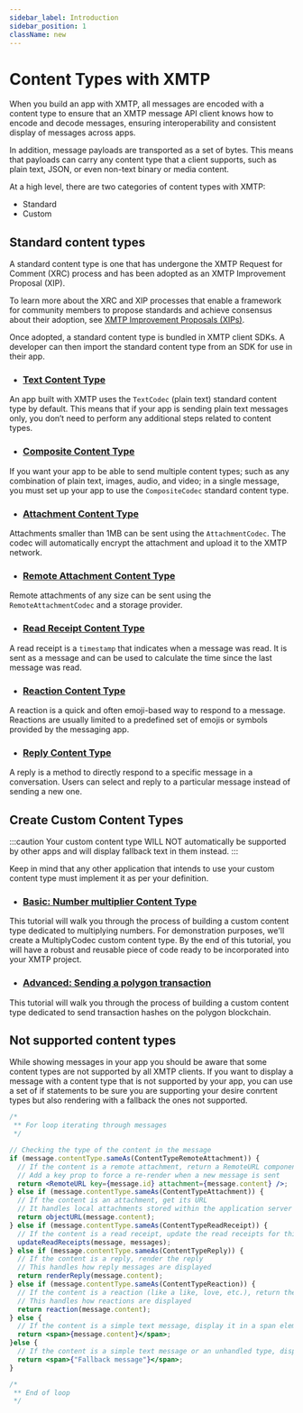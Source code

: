 ```yaml
---
sidebar_label: Introduction
sidebar_position: 1
className: new
---
```



# Content Types with XMTP

When you build an app with XMTP, all messages are encoded with a content type to ensure that an XMTP message API client knows how to encode and decode messages, ensuring interoperability and consistent display of messages across apps.

In addition, message payloads are transported as a set of bytes. This means that payloads can carry any content type that a client supports, such as plain text, JSON, or even non-text binary or media content.

At a high level, there are two categories of content types with XMTP:

- Standard
- Custom

## Standard content types

A standard content type is one that has undergone the XMTP Request for Comment (XRC) process and has been adopted as an XMTP Improvement Proposal (XIP).

To learn more about the XRC and XIP processes that enable a framework for community members to propose standards and achieve consensus about their adoption, see [XMTP Improvement Proposals (XIPs)](https://github.com/xmtp/XIPs#readme).

Once adopted, a standard content type is bundled in XMTP client SDKs. A developer can then import the standard content type from an SDK for use in their app.

- ### [Text Content Type](/docs/content-types/plain-text)

An app built with XMTP uses the `TextCodec` (plain text) standard content type by default. This means that if your app is sending plain text messages only, you don’t need to perform any additional steps related to content types.

- ### [Composite Content Type](/docs/content-types/composite)

If you want your app to be able to send multiple content types; such as any combination of plain text, images, audio, and video; in a single message, you must set up your app to use the `CompositeCodec` standard content type.

- ### [Attachment Content Type](/docs/content-types/attachment)

Attachments smaller than 1MB can be sent using the `AttachmentCodec`. The codec will automatically encrypt the attachment and upload it to the XMTP network.

- ### [Remote Attachment Content Type](/docs/content-types/remote-attachment)

Remote attachments of any size can be sent using the `RemoteAttachmentCodec` and a storage provider.

- ### [Read Receipt Content Type](/docs/content-types/read-receipt)

A read receipt is a `timestamp` that indicates when a message was read. It is sent as a message and can be used to calculate the time since the last message was read.

- ### [Reaction Content Type](/docs/content-types/reaction)

A reaction is a quick and often emoji-based way to respond to a message. Reactions are usually limited to a predefined set of emojis or symbols provided by the messaging app.

- ### [Reply Content Type](/docs/content-types/reply)

A reply is a method to directly respond to a specific message in a conversation. Users can select and reply to a particular message instead of sending a new one.

## Create Custom Content Types

:::caution
Your custom content type WILL NOT automatically be supported by other apps and will display fallback text in them instead.
:::

Keep in mind that any other application that intends to use your custom content type must implement it as per your definition.

- ### [Basic: Number multiplier Content Type](/docs/content-types/custom)

This tutorial will walk you through the process of building a custom content type dedicated to multiplying numbers. For demonstration purposes, we'll create a MultiplyCodec custom content type. By the end of this tutorial, you will have a robust and reusable piece of code ready to be incorporated into your XMTP project.

- ### [Advanced: Sending a polygon transaction](/docs/content-types/custom)

This tutorial will walk you through the process of building a custom content type dedicated to send transaction hashes on the polygon blockchain.

## Not supported content types

While showing messages in your app you should be aware that some content types are not supported by all XMTP clients. If you want to display a message with a content type that is not supported by your app, you can use a set of if statements to be sure you are supporting your desire conrtent types but also rendering with a fallback the ones not supported.

<Tabs groupId="sdk-langs">
<TabItem value="js" label="JavaScript"  attributes={{className: "js_tab"}}>

```jsx
/*
 ** For loop iterating through messages
 */

// Checking the type of the content in the message
if (message.contentType.sameAs(ContentTypeRemoteAttachment)) {
  // If the content is a remote attachment, return a RemoteURL component
  // Add a key prop to force a re-render when a new message is sent
  return <RemoteURL key={message.id} attachment={message.content} />;
} else if (message.contentType.sameAs(ContentTypeAttachment)) {
  // If the content is an attachment, get its URL
  // It handles local attachments stored within the application server
  return objectURL(message.content);
} else if (message.contentType.sameAs(ContentTypeReadReceipt)) {
  // If the content is a read receipt, update the read receipts for this message
  updateReadReceipts(message, messages);
} else if (message.contentType.sameAs(ContentTypeReply)) {
  // If the content is a reply, render the reply
  // This handles how reply messages are displayed
  return renderReply(message.content);
} else if (message.contentType.sameAs(ContentTypeReaction)) {
  // If the content is a reaction (like a like, love, etc.), return the reaction
  // This handles how reactions are displayed
  return reaction(message.content);
} else {
  // If the content is a simple text message, display it in a span element
  return <span>{message.content}</span>;
}else {
  // If the content is a simple text message or an unhandled type, display it in a span element
  return <span>{"Fallback message"}</span>;
}

/*
 ** End of loop
 */
```

</TabItem></Tabs>
